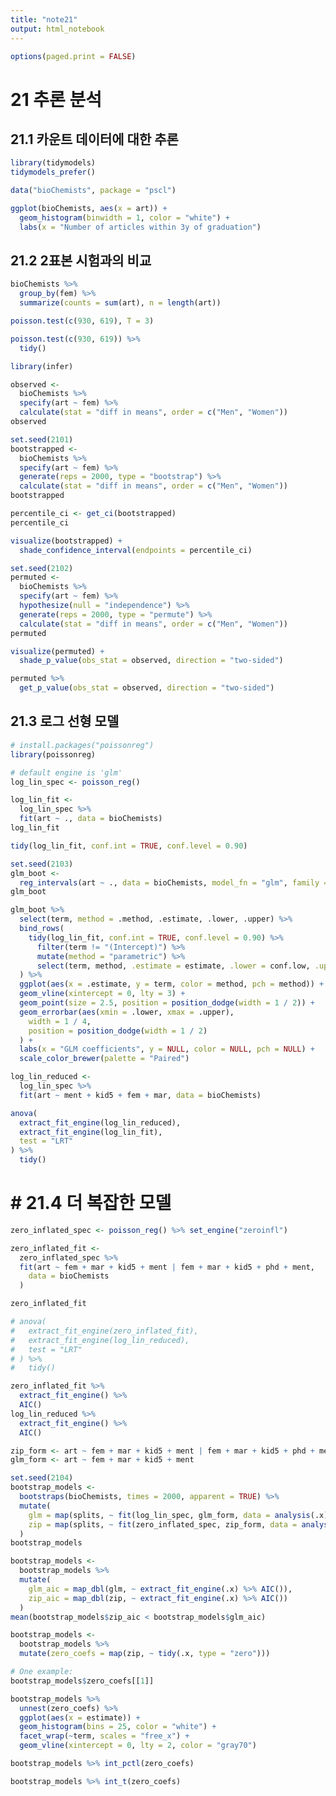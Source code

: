```yaml
---
title: "note21"
output: html_notebook
---
```


```r
options(paged.print = FALSE)
```

# 21 추론 분석

## 21.1 카운트 데이터에 대한 추론

```r
library(tidymodels)
tidymodels_prefer()

data("bioChemists", package = "pscl")
```


```r
ggplot(bioChemists, aes(x = art)) +
  geom_histogram(binwidth = 1, color = "white") +
  labs(x = "Number of articles within 3y of graduation")
```

## 21.2 2표본 시험과의 비교

```r
bioChemists %>%
  group_by(fem) %>%
  summarize(counts = sum(art), n = length(art))
```

```r
poisson.test(c(930, 619), T = 3)
```

```r
poisson.test(c(930, 619)) %>%
  tidy()
```

```r
library(infer)

observed <-
  bioChemists %>%
  specify(art ~ fem) %>%
  calculate(stat = "diff in means", order = c("Men", "Women"))
observed
```

```r
set.seed(2101)
bootstrapped <-
  bioChemists %>%
  specify(art ~ fem) %>%
  generate(reps = 2000, type = "bootstrap") %>%
  calculate(stat = "diff in means", order = c("Men", "Women"))
bootstrapped
```

```r
percentile_ci <- get_ci(bootstrapped)
percentile_ci
```

```r
visualize(bootstrapped) +
  shade_confidence_interval(endpoints = percentile_ci)
```

```r
set.seed(2102)
permuted <-
  bioChemists %>%
  specify(art ~ fem) %>%
  hypothesize(null = "independence") %>%
  generate(reps = 2000, type = "permute") %>%
  calculate(stat = "diff in means", order = c("Men", "Women"))
permuted
```

```r
visualize(permuted) +
  shade_p_value(obs_stat = observed, direction = "two-sided")
```

```r
permuted %>%
  get_p_value(obs_stat = observed, direction = "two-sided")
```

## 21.3 로그 선형 모델

```r
# install.packages("poissonreg")
library(poissonreg)

# default engine is 'glm'
log_lin_spec <- poisson_reg()

log_lin_fit <-
  log_lin_spec %>%
  fit(art ~ ., data = bioChemists)
log_lin_fit
```

```r
tidy(log_lin_fit, conf.int = TRUE, conf.level = 0.90)
```

```r
set.seed(2103)
glm_boot <-
  reg_intervals(art ~ ., data = bioChemists, model_fn = "glm", family = poisson)
glm_boot
```

```r
glm_boot %>%
  select(term, method = .method, .estimate, .lower, .upper) %>%
  bind_rows(
    tidy(log_lin_fit, conf.int = TRUE, conf.level = 0.90) %>%
      filter(term != "(Intercept)") %>%
      mutate(method = "parametric") %>%
      select(term, method, .estimate = estimate, .lower = conf.low, .upper = conf.high)
  ) %>%
  ggplot(aes(x = .estimate, y = term, color = method, pch = method)) +
  geom_vline(xintercept = 0, lty = 3) +
  geom_point(size = 2.5, position = position_dodge(width = 1 / 2)) +
  geom_errorbar(aes(xmin = .lower, xmax = .upper),
    width = 1 / 4,
    position = position_dodge(width = 1 / 2)
  ) +
  labs(x = "GLM coefficients", y = NULL, color = NULL, pch = NULL) +
  scale_color_brewer(palette = "Paired")
```

```r
log_lin_reduced <-
  log_lin_spec %>%
  fit(art ~ ment + kid5 + fem + mar, data = bioChemists)

anova(
  extract_fit_engine(log_lin_reduced),
  extract_fit_engine(log_lin_fit),
  test = "LRT"
) %>%
  tidy()
```

# \# 21.4 더 복잡한 모델

```r
zero_inflated_spec <- poisson_reg() %>% set_engine("zeroinfl")

zero_inflated_fit <-
  zero_inflated_spec %>%
  fit(art ~ fem + mar + kid5 + ment | fem + mar + kid5 + phd + ment,
    data = bioChemists
  )

zero_inflated_fit
```

```r
# anova(
#   extract_fit_engine(zero_inflated_fit),
#   extract_fit_engine(log_lin_reduced),
#   test = "LRT"
# ) %>%
#   tidy()
```

```r
zero_inflated_fit %>%
  extract_fit_engine() %>%
  AIC()
log_lin_reduced %>%
  extract_fit_engine() %>%
  AIC()
```

```r
zip_form <- art ~ fem + mar + kid5 + ment | fem + mar + kid5 + phd + ment
glm_form <- art ~ fem + mar + kid5 + ment

set.seed(2104)
bootstrap_models <-
  bootstraps(bioChemists, times = 2000, apparent = TRUE) %>%
  mutate(
    glm = map(splits, ~ fit(log_lin_spec, glm_form, data = analysis(.x))),
    zip = map(splits, ~ fit(zero_inflated_spec, zip_form, data = analysis(.x)))
  )
bootstrap_models
```

```r
bootstrap_models <-
  bootstrap_models %>%
  mutate(
    glm_aic = map_dbl(glm, ~ extract_fit_engine(.x) %>% AIC()),
    zip_aic = map_dbl(zip, ~ extract_fit_engine(.x) %>% AIC())
  )
mean(bootstrap_models$zip_aic < bootstrap_models$glm_aic)
```

```r
bootstrap_models <-
  bootstrap_models %>%
  mutate(zero_coefs = map(zip, ~ tidy(.x, type = "zero")))

# One example:
bootstrap_models$zero_coefs[[1]]
```

```r
bootstrap_models %>%
  unnest(zero_coefs) %>%
  ggplot(aes(x = estimate)) +
  geom_histogram(bins = 25, color = "white") +
  facet_wrap(~term, scales = "free_x") +
  geom_vline(xintercept = 0, lty = 2, color = "gray70")
```

```r
bootstrap_models %>% int_pctl(zero_coefs)
```

```r
bootstrap_models %>% int_t(zero_coefs)
```

